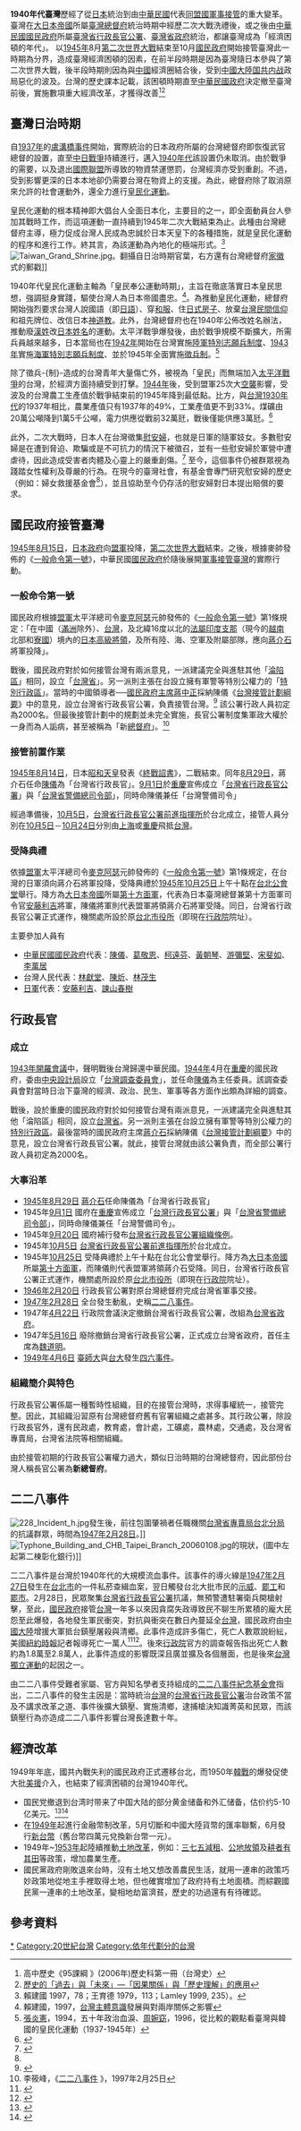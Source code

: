 {{TaiwanDecadeTOC|1940}}
'''1940年代臺灣'''歷經了從[[日本|日本]]統治到由[[中華民國|中華民國]]代表[[同盟國|同盟國]][[同盟國軍事占領日本|軍事接管]]的重大變革。臺灣在[[大日本帝國|大日本帝國]]所屬[[臺灣總督府|臺灣總督府]]統治時期中經歷二次大戰洗禮後，或之後由[[中華民國國民政府|中華民國國民政府]]所屬[[臺灣省行政長官公署|臺灣省行政長官公署]]、[[臺灣省政府|臺灣省政府]]統治，都讓臺灣成為「經濟困頓的年代」。
以[[1945年|1945年]]8月[[第二次世界大戰|第二次世界大戰]]結束至10月[[國民政府|國民政府]]開始接管臺灣此一時期為分界，造成臺灣經濟困頓的因素，在前半段時期是因為臺灣隨日本參與了第二次世界大戰，後半段時期則因為與[[中國|中國]]經濟圈結合後，受到[[中國大陸|中國大陸]][[国共内战|国共内战]]政局惡化的波及。台灣的歷史課本記載，該困頓時期直至[[中華民國政府|中華民國政府]]決定撤至臺灣前後，實施數項重大經濟改革，才獲得改善<ref>高中歷史《95課綱 》(2006年)歷史科第一冊（台灣史）</ref>{{better source needed}}{{non-primary source needed|reason=95暫綱的歷史課本大多仍承襲早前國民黨政府自己編寫審核的版本，因此有Primary source的問題。}}<ref>[http://203.68.236.92/T-resource/book-1/1-4-2-(1-1).doc 歷史的「過去」與「未來」—「因果關係」與「歷史理解」的應用]{{dead link|date=2018年3月 |bot=小躍 |fix-attempted=yes }}</ref>

==臺灣日治時期==
自[[1937年|1937年]]的[[盧溝橋事件|盧溝橋事件]]開始，實際統治的日本政府所屬的台灣總督府即恢復武官總督的設置，直至[[中国抗日战争|中日戰爭]]持續進行，邁入[[1940年代|1940年代]]該設置仍未取消。由於戰爭的需要，以及退出[[國際聯盟|國際聯盟]]所導致的物資禁運懲罰，台灣經濟亦受到重創。不過，受到影響更深的日本本地卻仍需要台灣在物資上的支援。為此，總督府除了取消原來允許的社會運動外，還全力進行[[皇民化運動|皇民化運動]]。

皇民化運動的根本精神即大倡台人全面日本化，主要目的之一，即全面動員台人參加其戰時工作，而這項運動一直持續到1945年二次大戰結束為止。此種由台灣總督府主導，極力促成台灣人民成為忠誠於日本天皇下的各種措施，就是皇民化運動的程序和進行工作。終其言，為該運動為內地化的極端形式。<ref>賴建國 1997，78；王育德 1979，113；Lamley 1999, 235）。</ref>
[[File:Taiwan_Grand_Shrine.jpg|thumb]]。翻攝自日治時期官葉，右方還有台灣總督府[[家徽|家徽]]式的郵戳]]

1940年代皇民化運動主軸為「皇民奉公運動時期」，主旨在徹底落實日本皇民思想，強調挺身實踐，驅使台灣人為日本帝國盡忠。<ref>賴建國，1997，[[台灣主體意識|台灣主體意識]]發展與對兩岸關係之影響</ref>。為推動皇民化運動，總督府開始強烈要求台灣人說國語（即[[日語|日語]]）、穿[[和服|和服]]、住[[和室|日式房子]]、放棄[[台灣民間信仰|台灣民間信仰]]和祖先牌位、改信日本[[神道教|神道教]]。此外，台灣總督府也在1940年公佈改姓名辦法，推動廢[[漢姓|漢姓]]改[[日本姓名|日本姓名]]的運動。太平洋戰爭爆發後，由於戰爭規模不斷擴大，所需兵員越來越多，日本當局也在[[1942年|1942年]]開始在台灣實施[[陸軍特別志願兵制度|陸軍特別志願兵制度]]、[[1943年|1943年]]實施[[海軍特別志願兵制度|海軍特別志願兵制度]]、並於1945年全面實施[[徵兵制|徵兵制]]。<ref>[[張炎憲|張炎憲]]，1994，五十年政治血淚、[[周婉窈|周婉窈]]，1996，從比較的觀點看臺灣與韓國的皇民化運動（1937-1945年）</ref>

除了徵兵-{制}-造成的台灣青年大量傷亡外，被視為「皇民」而無端加入[[太平洋戰爭|太平洋戰爭]]的台灣，於經濟方面持續受到打擊。[[1944年|1944年]]後，受到盟軍25次大[[台北大空襲|空襲]]影響，受波及的台灣農工生產值於戰爭結束前的1945年降到最低點。比方，與[[台灣1930年代|台灣1930年代]]的1937年相比，農業產值只有1937年的49%，工業產值更不到33%。煤礦由20萬公噸降到1萬5千公噸，電力供應從戰前32萬瓩，戰後僅能供應3萬瓩。<ref>{{Cite web |url=http://community.nat.gov.tw/event/goodsits/A28/ |title=台灣電力公司歷史 |accessdate=2008-12-26 |archive-date=2007-05-14 |archive-url=https://web.archive.org/web/20070514003415/http://community.nat.gov.tw/event/goodsits/A28/ |dead-url=yes }}</ref>

此外，二次大戰時，日本人在台灣徵集[[慰安婦|慰安婦]]，也就是日軍的隨軍妓女。多數慰安婦是在遭到脅迫、欺騙或是不可抗力的情況下被徵召，並有一些慰安婦於軍營中遭虐待，因此造成受害者肉體及心靈上的嚴重創傷。<ref name="fj">{{Cite web |url=http://www.twrf.org.tw/chinese/aboutcw.asp |title=婦女救援基金會 |accessdate=2008-12-26 |archive-date=2008-05-01 |archive-url=https://web.archive.org/web/20080501103755/http://www.twrf.org.tw/chinese/aboutcw.asp |dead-url=no }}</ref> 至今，這個事件仍被群眾視為踐踏女性權利及尊嚴的行為。在現今的臺灣社會，有基金會專門研究慰安婦的歷史（例如：婦女救援基金會<ref name="fj" />），並且協助至今仍存活的慰安婦對日本提出賠償的要求。

==國民政府接管臺灣==
[[1945年|1945年]][[8月15日|8月15日]]，[[大日本帝國|日本政府]]向[[同盟國|盟軍]]投降，[[第二次世界大戰|第二次世界大戰]]結束。之後，根據麥帥發佈的《[[一般命令第一號|一般命令第一號]]》，中華民國[[國民政府|國民政府]]於隨後展開[[同盟國軍事占領日本|軍事接管臺灣]]的實際行動。

===一般命令第一號===
國民政府根據[[盟軍|盟軍]]太平洋總司令[[麥克阿瑟|麥克阿瑟]]元帥發佈的《[[一般命令第一號|一般命令第一號]]》第1條規定：「在中國（[[滿洲|滿洲]]除外）、[[台灣|台灣]]，及北緯16度以北的[[法屬印度支那|法屬印度支那]]（現今的[[越南|越南]]北部和[[寮國|寮國]]）境內的[[日本軍|日本高級將領]]，及所有陸、海、空軍及附屬部隊，應向[[蔣介石|蔣介石]]將軍投降」。

戰後，國民政府對於如何接管台灣有兩派意見，一派建議完全與進駐其他「[[淪陷地區|淪陷區]]」相同，設立「[[台灣省|台灣省]]」。另一派則主張在台設立擁有軍警等特別公權力的「[[特別行政區|特別行政區]]」。當時的中國領導者──[[國民政府主席|國民政府主席]][[蔣中正|蔣中正]]採納陳儀《[[臺灣接管計劃綱要地方政制|台灣接管計劃綱要]]》中的意見，設立台灣省行政長官公署，負責接管台灣。<ref>{{cite web |url=http://140.115.170.1/Hakka_historyTeach/abstract_detail.php?sn=255 |title=存档副本 |accessdate=2008-12-29 |deadurl=yes |archiveurl=https://web.archive.org/web/20070927145324/http://140.115.170.1/Hakka_historyTeach/abstract_detail.php?sn=255 |archivedate=2007-09-27 }}</ref> 該公署行政人員初定為2000名。但最後接管計劃中的規劃並未完全實施，長官公署制度集軍政大權於一身而為人詬病，甚至被稱為「新[[台灣總督府|總督府]]」。<ref name="jimlee19970225">李筱峰，《[http://www.jimlee.org.tw/article.jsp?b_id=63092&menu_id=4 二二八事件] {{Wayback|url=http://www.jimlee.org.tw/article.jsp?b_id=63092&menu_id=4 |date=20090301011422 }}》，1997年2月25日</ref>

===接管前置作業===
[[1945年|1945年]][[8月14日|8月14日]]，日本[[昭和天皇|昭和天皇]]發表《[[終戰詔書|終戰詔書]]》，二戰結束。同年[[8月29日|8月29日]]，蔣介石任命[[陳儀|陳儀]]為「台灣省行政長官」。[[9月1日|9月1日]]於[[重慶|重慶]]宣佈成立「[[台灣省行政長官公署|台灣省行政長官公署]]」與「[[台灣省警備總司令部|台灣省警備總司令部]]」，同時命陳儀兼任「台灣警備司令」

經過準備後，[[10月5日|10月5日]]，[[台灣省行政長官公署前進指揮所|台灣省行政長官公署前進指揮所]]於台北成立，接管人員分別在[[10月5日|10月5日]]－[[10月24日|10月24日]]分別由[[上海|上海]]或[[重慶|重慶]]飛抵[[台灣|台灣]]。

===受降典禮===
依據[[盟軍|盟軍]]太平洋總司令[[麥克阿瑟|麥克阿瑟]]元帥發佈的《[[一般命令第一號|一般命令第一號]]》第1條規定，在台灣的日軍須向蔣介石將軍投降，受降典禮於[[1945年|1945年]][[10月25日|10月25日]]上午十點在[[台北公會堂|台北公會堂]]舉行。降方為[[大日本帝國|大日本帝國]]所屬[[第十方面軍|第十方面軍]]，代表為日本臺灣總督兼第十方面軍司令官[[安藤利吉|安藤利吉]]將軍，陳儀將軍則代表盟軍將領蔣介石將軍受降。同日，台灣省行政長官公署正式運作，機關處所設於原[[台北市役所|台北市役所]]（即現在[[行政院|行政院]]院址）。

主要參加人員有
*[[中華民國國民政府|中華民國國民政府]]代表：[[陳儀|陳儀]]、[[葛敬恩|葛敬恩]]、[[柯遠芬|柯遠芬]]、[[黃朝琴|黃朝琴]]、[[游彌堅|游彌堅]]、[[宋斐如|宋斐如]]、[[李萬居|李萬居]]
*台灣人民代表：[[林獻堂|林獻堂]]、[[陳炘|陳炘]]、[[林茂生|林茂生]]
*[[日軍|日軍]]代表：[[安藤利吉|安藤利吉]]、[[諫山春樹|諫山春樹]]

==行政長官==
=== 成立 ===
[[1943年|1943年]][[開羅會議|開羅會議]]中，聲明戰後台灣歸還中華民國。[[1944年|1944年]]4月在[[重慶|重慶]]的國民政府，委由[[中央設計局|中央設計局]]設立「[[台灣調查委員會|台灣調查委員會]]」，並任命[[陳儀|陳儀]]為主任委員。該調查委員會對當時日治下臺灣的經濟、政治、民生、軍事等各方面作出頗為詳細的調查。

戰後，設於重慶的國民政府對於如何接管台灣有兩派意見，一派建議完全與進駐其他「淪陷區」相同，設立[[台灣省|台灣省]]。另一派則主張在台設立擁有軍警等特別公權力的[[特別行政區|特別行政區]]。最後當時的國民政府主席[[蔣介石|蔣介石]]採納陳儀《[[臺灣接管計劃綱要地方政制|台灣接管計劃綱要]]》中的意見，設立台灣省行政長官公署。就此，接管台灣就由該公署負責，而全部公署行政人員初定為2000名。

=== 大事沿革 ===
*[[1945年臺灣|1945年]][[8月29日|8月29日]] [[蔣介石|蔣介石]]任命陳儀為「台灣省行政長官」
*1945年[[9月1日|9月1日]] 國府在[[重慶|重慶]]宣佈成立「[[台灣行政長官公署|台灣行政長官公署]]」與「[[台灣省警備總司令部|台灣省警備總司令部]]」，同時命陳儀兼任「台灣警備司令」。
*1945年[[9月20日|9月20日]] 國府補行發布[[台灣省行政長官公署組織條例|台灣省行政長官公署組織條例]]。
*1945年[[10月5日|10月5日]] [[台灣省行政長官公署前進指揮所|台灣省行政長官公署前進指揮所]]於台北成立。
*1945年[[10月25日|10月25日]] 受降典禮於上午十點在台北公會堂舉行。降方為[[大日本帝國|大日本帝國]]所屬[[第十方面軍|第十方面軍]]，而陳儀則代表盟軍將領蔣介石受降。同日，台灣省行政長官公署正式運作，機關處所設於原[[台北市役所|台北市役所]]（即現在[[行政院|行政院]]院址）。
*[[1946年臺灣|1946年]][[2月20日|2月20日]] 行政長官公署對原台灣總督府完成台灣省軍事交接。
*[[1947年臺灣|1947年]][[2月28日|2月28日]] 全台發生動亂，史稱[[二二八事件|二二八事件]]。
*1947年[[4月22日|4月22日]] 行政院會議決定撤銷台灣省行政長官公署，改組為[[台灣省政府|台灣省政府]]。
*1947年[[5月16日|5月16日]] 廢除撤銷台灣省行政長官公署，正式成立台灣省政府，首任主席為[[魏道明|魏道明]]。
*[[1949年臺灣|1949年]][[4月6日|4月6日]] [[臺師大|臺師大]]與[[台大|台大]]發生[[四六事件|四六事件]]。

=== 組織簡介與特色 ===
行政長官公署係屬一種暫時性組織，目的在接管台灣時，求得事權統一，接管完整。因此，其組織沿習原有台灣總督府舊有官署組織之處甚多。其行政公署，除設行政長官外，還有民政處，教育處，會計處，工礦處，農林處，交通處，及台灣省專賣局，台灣省法院等相關組織。

由於接管初期的行政長官公署權力過大，類似日治時期的台灣總督府，因此部份台灣人稱長官公署為'''新總督府'''。

==二二八事件==
{{main|二二八事件}}
[[File:228_Incident_h.jpg|right]]發生後，前往包圍肇禍者任職機關[[台灣省專賣局台北分局|台灣省專賣局台北分局]]的抗議群眾，時間為[[1947年|1947年]][[2月28日|2月28日]]。]]
[[File:Typhone_Building_and_CHB_Taipei_Branch_20060108.jpg|right]]的現狀，(圖中左起第二棟彰化銀行)]]

二二八事件是台灣於1940年代的大規模流血事件。該事件的導火線是[[1947年|1947年]][[2月27日|2月27日]]發生在[[台北市|台北市]]的一件私菸查緝血案，翌日觸發台北大批市民的[[示威|示威]]、[[罷工|罷工]]和[[罷市|罷市]]。2月28日，民眾聚集[[台灣省行政長官公署|台灣省行政長官公署]]抗議，無預警遭駐署衛兵開槍射擊，至此，[[國民政府|國民政府]]接管[[台灣|台灣]]一年多以來因貪腐失政導致民不聊生所累積的龐大民怨至此爆發，各地發生軍民衝突，對抗與衝突在數日內蔓延全[[台灣|台灣]]，國民政府由[[中國大陸|中國大陸]]增援大軍抵台鎮壓屠殺與清鄉。此事件造成許多傷亡，死亡人數眾說紛紜，美國[[紐約時報|紐約時報]]記者{{tsl|en|F. Tillman Durdin|竇丁}}報導死亡一萬人<ref>{{cite web|year=1947|title=Formosa killings are put at 10,000|work=New York Times, [[1947年|1947年]][[3月29日|3月29日]]|url=http://www.taiwandc.org/hst-1947.htm|accessdate=2008-06-18|language=en|deadurl=no|archiveurl=https://web.archive.org/web/20060424070637/http://www.taiwandc.org/hst-1947.htm|archivedate=2006-04-24}}</ref><ref>{{Cite web |url=http://select.nytimes.com/gst/abstract.html?res=F00E10FA3F5A147B93CBAB1788D85F438485F9 |title=美國紐約時報網站，1947-3-29 |accessdate=2014-08-23 |archive-date=2015-03-08 |archive-url=https://web.archive.org/web/20150308073734/http://query.nytimes.com/gst/abstract.html?res=9F04E1DB143EE13BBC4151DFB566838C659EDE |dead-url=no }}</ref>。後來[[行政院|行政院]]官方的調查報告指出死亡人數約為1.8萬至2.8萬人，此事件造成的影響既深且廣並擴及各個層面，也是後來[[台灣獨立運動|台灣獨立運動]]的起因之一。

由二二八事件受難者家屬、官方與知名學者支持組成的[[二二八事件紀念基金會|二二八事件紀念基金會]]指出，二二八事件的發生主因是：當時統治[[台灣|台灣]]的[[台灣省行政長官公署|台灣省行政長官公署]]治台政策不當及不講求改革之道、事件後擴大鎮壓、實施清鄉，逮捕槍決知識菁英和民眾，而該鎮壓行為亦造成二二八事件影響台灣長達數十年。

==經濟改革==
1949年年底，國共內戰失利的國民政府正式遷移台北，而1950年[[韓戰|韓戰]]的爆發促使大批[[美援|美援]]介入，也結束了經濟困頓的台灣1940年代。
*国民党撤退到台湾时带来了中国大陆的部分黄金储备和外汇储备，估价约5-10亿美元。<ref>{{cite web |url=http://culture.china.com/zh_cn/history/files/11022841/20070410/14036034.html |title=存档副本 |accessdate=2008-12-27 |deadurl=yes |archiveurl=https://web.archive.org/web/20160203045910/http://culture.china.com/zh_cn/history/files/11022841/20070410/14036034.html |archivedate=2016-02-03 }}</ref><ref>{{cite web |url=http://book.sohu.com/20060127/n241628879.shtml |title=存档副本 |accessdate=2008-12-27 |deadurl=yes |archiveurl=https://web.archive.org/web/20080516033939/http://book.sohu.com/20060127/n241628879.shtml |archivedate=2008-05-16 }}</ref>
*在[[1949年|1949年]]起進行金融幣制改革，5月切斷和中國大陸貨幣的匯率聯繫，6月發行[[新台幣|新台幣]]（舊台幣四萬元兌換新台幣一元）。
*1949年~[[1953年|1953年]]起陸續推動[[土地改革|土地改革]]，例如：[[三七五減租|三七五減租]]、[[公地放領|公地放領]]及[[耕者有其田|耕者有其田]]等政策，增加農業生產。
*國民黨政府剛敗退來台時，沒有土地又想改善農民生活，就用一連串的政策巧妙政策地從地主手裡取得土地，但也確實增加了政府持有土地面積。而綜觀國民黨一連串的土地改革，變相地劫富濟貧，歷史的功過還有有待確認。

==參考資料==
{{Reflist|2}}

[[Category:1940年代台灣|*]]
[[Category:20世紀台灣|Category:20世紀台灣]]
[[Category:依年代劃分的台灣|Category:依年代劃分的台灣]]